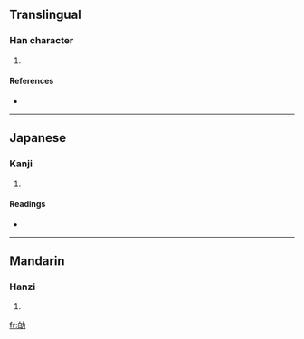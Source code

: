 ==Translingual==

===Han character===
{{Han char|rn=19|rad=力|as=05|sn=7|four=|canj=竹日大尸 (HAKS)}}

# {{defn|Han}}

====References====
* {{Han ref|kx=0147.070|dkj=02323|dj=0331.100|hdz=10368.110|uh=52B0|ud=21168}}

----

==Japanese==

===Kanji===
{{ja-kanji|grade=|rs=力05}}

# {{defn|Japanese}}

====Readings====
* {{ja-readings|on=[[ばく]] (baku), [[まく]] (maku)|kun=[[つとめる]] (tsutomeru)}}

----

==Mandarin==

===Hanzi===
{{cmn-hanzi|pin=[[miǎo]] ([[miao3]])|wg=miao<sup>3</sup>}}

# {{defn|Mandarin}}

[[fr:劰]]